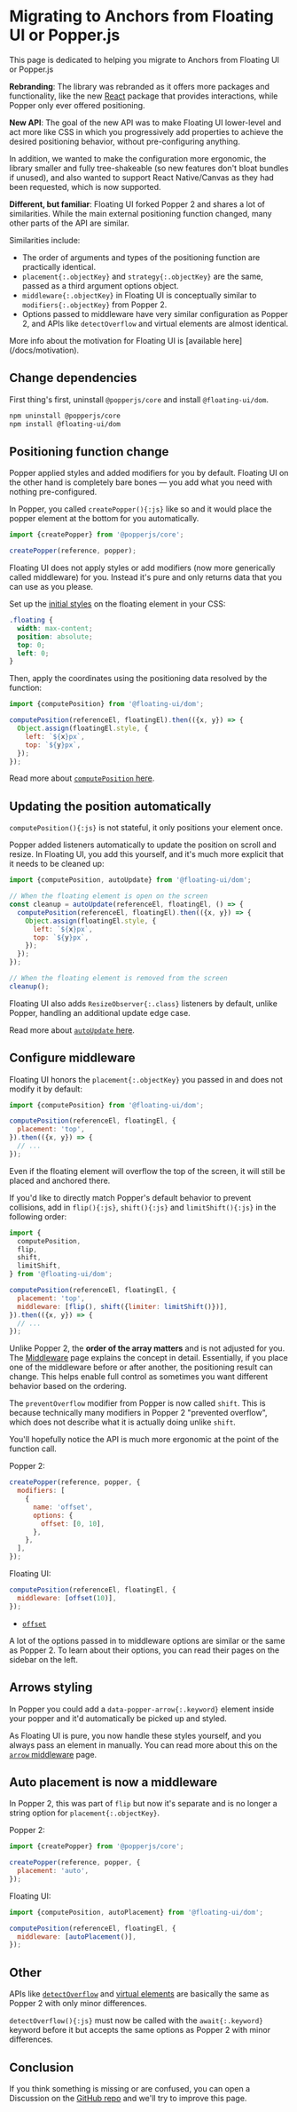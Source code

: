 
# Migrating to Anchors from Floating UI or Popper.js

This page is dedicated to helping you migrate to Anchors from
Floating UI or Popper.js

<CircleImage name="migration" inline={inline} />

**Rebranding**: The library was rebranded as it offers more
packages and functionality, like the new [React](/docs/react)
package that provides interactions, while Popper only ever
offered positioning.

**New API**: The goal of the new API was to make Floating UI
lower-level and act more like CSS in which you progressively add
properties to achieve the desired positioning behavior, without
pre-configuring anything.

In addition, we wanted to make the configuration more ergonomic,
the library smaller and fully tree-shakeable (so new features
don't bloat bundles if unused), and also wanted to support React
Native/Canvas as they had been requested, which is now supported.

**Different, but familiar**: Floating UI forked Popper 2 and
shares a lot of similarities. While the main external positioning
function changed, many other parts of the API are similar.

Similarities include:

- The order of arguments and types of the positioning function
  are practically identical.
- `placement{:.objectKey}` and `strategy{:.objectKey}` are the
  same, passed as a third argument options object.
- `middleware{:.objectKey}` in Floating UI is conceptually
  similar to `modifiers{:.objectKey}` from Popper 2.
- Options passed to middleware have very similar configuration as
  Popper 2, and APIs like `detectOverflow` and virtual elements
  are almost identical.

<Notice gap="above">
  More info about the motivation for Floating UI is [available
  here](/docs/motivation).
</Notice>

## Change dependencies

First thing's first, uninstall `@popperjs/core` and install
`@floating-ui/dom`.

```diff
npm uninstall @popperjs/core
npm install @floating-ui/dom
```

## Positioning function change

Popper applied styles and added modifiers for you by default.
Floating UI on the other hand is completely bare bones — you add
what you need with nothing pre-configured.

In Popper, you called `createPopper(){:js}` like so and it would
place the popper element at the bottom for you automatically.

```js
import {createPopper} from '@popperjs/core';

createPopper(reference, popper);
```

Floating UI does not apply styles or add modifiers (now more
generically called middleware) for you. Instead it's pure and
only returns data that you can use as you please.

Set up the [initial styles](/docs/computePosition#initial-layout)
on the floating element in your CSS:

```css
.floating {
  width: max-content;
  position: absolute;
  top: 0;
  left: 0;
}
```

Then, apply the coordinates using the positioning data resolved
by the function:

```js
import {computePosition} from '@floating-ui/dom';

computePosition(referenceEl, floatingEl).then(({x, y}) => {
  Object.assign(floatingEl.style, {
    left: `${x}px`,
    top: `${y}px`,
  });
});
```

Read more about [`computePosition` here](/docs/computePosition).

## Updating the position automatically

`computePosition(){:js}` is not stateful, it only positions your
element once.

Popper added listeners automatically to update the position on
scroll and resize. In Floating UI, you add this yourself, and
it's much more explicit that it needs to be cleaned up:

```js
import {computePosition, autoUpdate} from '@floating-ui/dom';

// When the floating element is open on the screen
const cleanup = autoUpdate(referenceEl, floatingEl, () => {
  computePosition(referenceEl, floatingEl).then(({x, y}) => {
    Object.assign(floatingEl.style, {
      left: `${x}px`,
      top: `${y}px`,
    });
  });
});

// When the floating element is removed from the screen
cleanup();
```

Floating UI also adds `ResizeObserver{:.class}` listeners by
default, unlike Popper, handling an additional update edge case.

Read more about [`autoUpdate` here](/docs/autoUpdate).

## Configure middleware

Floating UI honors the `placement{:.objectKey}` you passed in and
does not modify it by default:

```js
import {computePosition} from '@floating-ui/dom';

computePosition(referenceEl, floatingEl, {
  placement: 'top',
}).then(({x, y}) => {
  // ...
});
```

Even if the floating element will overflow the top of the screen,
it will still be placed and anchored there.

If you'd like to directly match Popper's default behavior to
prevent collisions, add in `flip(){:js}`, `shift(){:js}` and
`limitShift(){:js}` in the following order:

```js
import {
  computePosition,
  flip,
  shift,
  limitShift,
} from '@floating-ui/dom';

computePosition(referenceEl, floatingEl, {
  placement: 'top',
  middleware: [flip(), shift({limiter: limitShift()})],
}).then(({x, y}) => {
  // ...
});
```

Unlike Popper 2, the **order of the array matters** and is not
adjusted for you. The [Middleware](/docs/middleware) page
explains the concept in detail. Essentially, if you place one of
the middleware before or after another, the positioning result
can change. This helps enable full control as sometimes you want
different behavior based on the ordering.

The `preventOverflow` modifier from Popper is now called `shift`.
This is because technically many modifiers in Popper 2 "prevented
overflow", which does not describe what it is actually doing
unlike `shift`.

You'll hopefully notice the API is much more ergonomic at the
point of the function call.

Popper 2:

```js
createPopper(reference, popper, {
  modifiers: [
    {
      name: 'offset',
      options: {
        offset: [0, 10],
      },
    },
  ],
});
```

Floating UI:

```js
computePosition(referenceEl, floatingEl, {
  middleware: [offset(10)],
});
```

- [`offset`](/docs/offset)

A lot of the options passed in to middleware options are similar
or the same as Popper 2. To learn about their options, you can
read their pages on the sidebar on the left.

## Arrows styling

In Popper you could add a `data-popper-arrow{:.keyword}` element
inside your popper and it'd automatically be picked up and
styled.

As Floating UI is pure, you now handle these styles yourself, and
you always pass an element in manually. You can read more about
this on the [`arrow` middleware](/docs/arrow) page.

## Auto placement is now a middleware

In Popper 2, this was part of `flip` but now it's separate and is
no longer a string option for `placement{:.objectKey}`.

Popper 2:

```js
import {createPopper} from '@popperjs/core';

createPopper(reference, popper, {
  placement: 'auto',
});
```

Floating UI:

```js
import {computePosition, autoPlacement} from '@floating-ui/dom';

computePosition(referenceEl, floatingEl, {
  middleware: [autoPlacement()],
});
```

## Other

APIs like [`detectOverflow`](/docs/detectOverflow) and
[virtual elements](/docs/virtual-elements) are basically the same
as Popper 2 with only minor differences.

`detectOverflow(){:js}` must now be called with the
`await{:.keyword}` keyword before it but accepts the same options
as Popper 2 with minor differences.

## Conclusion

If you think something is missing or are confused, you can open a
Discussion on the
[GitHub repo](https://github.com/floating-ui/floating-ui) and
we'll try to improve this page.
